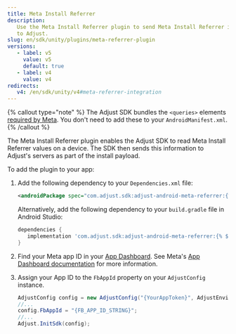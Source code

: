 ```yaml
---
title: Meta Install Referrer
description:
   Use the Meta Install Referrer plugin to send Meta Install Referrer information
   to Adjust.
slug: en/sdk/unity/plugins/meta-referrer-plugin
versions:
   - label: v5
     value: v5
     default: true
   - label: v4
     value: v4
redirects:
   v4: /en/sdk/unity/v4#meta-referrer-integration
---
```


{% callout type="note" %}
The Adjust SDK bundles the `<queries>` elements [required by Meta](https://developers.facebook.com/docs/app-ads/meta-install-referrer#step-1--add-the-meta-apps). You don't need to add these to your `AndroidManifest.xml`.
{% /callout %}

The Meta Install Referrer plugin enables the Adjust SDK to read Meta Install Referrer values on a device. The SDK then sends this information to Adjust's servers as part of the install payload.

To add the plugin to your app:

1. Add the following dependency to your `Dependencies.xml` file:

   ```xml
   <androidPackage spec="com.adjust.sdk:adjust-android-meta-referrer:{% $versions.android.v5 %}"></androidPackage>
   ```

   Alternatively, add the following dependency to your `build.gradle` file in Android Studio:

   ```groovy
   dependencies {
      implementation 'com.adjust.sdk:adjust-android-meta-referrer:{% $versions.android.v5 %}'
   }
   ```

1. Find your Meta app ID in your [App Dashboard](https://developers.facebook.com/apps). See Meta's [App Dashboard documentation](https://developers.facebook.com/docs/development/create-an-app/app-dashboard) for more information.

1. Assign your App ID to the `FbAppId` property on your `AdjustConfig` instance.

   ```cs
   AdjustConfig config = new AdjustConfig("{YourAppToken}", AdjustEnvironment.Sandbox);
   //...
   config.FbAppId = "{FB_APP_ID_STRING}";
   //...
   Adjust.InitSdk(config);
   ```
